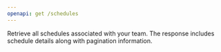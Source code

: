 ```yaml
---
openapi: get /schedules
---
```


<SnippetObjectReference objectName="Schedule" objectPath="schedule" />

Retrieve all schedules associated with your team. The response includes schedule details along with pagination information.